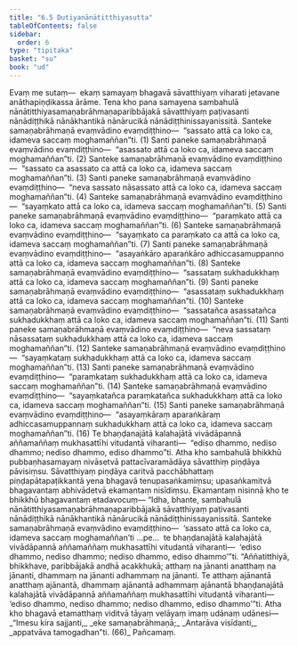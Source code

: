 ```yaml
---
title: "6.5 Dutiyanānātitthiyasutta"
tableOfContents: false
sidebar:
  order: 6
type: "tipitaka"
basket: "su"
book: "ud"
---
```



<DynamicBreadcrumb />

<Division number="55" book="ud">

<Paragraph number="524" book="ud">
Evaṃ me sutaṃ—  ekaṃ samayaṃ bhagavā sāvatthiyaṃ viharati jetavane anāthapiṇḍikassa ārāme. Tena kho pana samayena sambahulā nānātitthiyasamaṇabrāhmaṇaparibbājakā sāvatthiyaṃ paṭivasanti nānādiṭṭhikā nānākhantikā nānārucikā nānādiṭṭhinissayanissitā.
</Paragraph>

<Paragraph number="525" book="ud">
Santeke samaṇabrāhmaṇā evaṃvādino evaṃdiṭṭhino—  “sassato attā ca loko ca, idameva saccaṃ moghamaññan”ti. (1)
</Paragraph>

<Paragraph number="526" book="ud">
Santi paneke samaṇabrāhmaṇā evaṃvādino evaṃdiṭṭhino—  “asassato attā ca loko ca, idameva saccaṃ moghamaññan”ti. (2)
</Paragraph>

<Paragraph number="527" book="ud">
Santeke samaṇabrāhmaṇā evaṃvādino evaṃdiṭṭhino—  “sassato ca asassato ca attā ca loko ca, idameva saccaṃ moghamaññan”ti. (3)
</Paragraph>

<Paragraph number="528" book="ud">
Santi paneke samaṇabrāhmaṇā evaṃvādino evaṃdiṭṭhino—  “neva sassato nāsassato attā ca loko ca, idameva saccaṃ moghamaññan”ti. (4)
</Paragraph>

<Paragraph number="529" book="ud">
Santeke samaṇabrāhmaṇā evaṃvādino evaṃdiṭṭhino—  “sayaṃkato attā ca loko ca, idameva saccaṃ moghamaññan”ti. (5)
</Paragraph>

<Paragraph number="530" book="ud">
Santi paneke samaṇabrāhmaṇā evaṃvādino evaṃdiṭṭhino—  “paraṃkato attā ca loko ca, idameva saccaṃ moghamaññan”ti. (6)
</Paragraph>

<Paragraph number="531" book="ud">
Santeke samaṇabrāhmaṇā evaṃvādino evaṃdiṭṭhino—  “sayaṃkato ca paraṃkato ca attā ca loko ca, idameva saccaṃ moghamaññan”ti. (7)
</Paragraph>

<Paragraph number="532" book="ud">
Santi paneke samaṇabrāhmaṇā evaṃvādino evaṃdiṭṭhino—  “asayaṅkāro aparaṅkāro adhiccasamuppanno attā ca loko ca, idameva saccaṃ moghamaññan”ti. (8)
</Paragraph>

<Paragraph number="533" book="ud">
Santeke samaṇabrāhmaṇā evaṃvādino evaṃdiṭṭhino—  “sassataṃ sukhadukkhaṃ attā ca loko ca, idameva saccaṃ moghamaññan”ti. (9)
</Paragraph>

<Paragraph number="534" book="ud">
Santi paneke samaṇabrāhmaṇā evaṃvādino evaṃdiṭṭhino—  “asassataṃ sukhadukkhaṃ attā ca loko ca, idameva saccaṃ moghamaññan”ti. (10)
</Paragraph>

<Paragraph number="535" book="ud">
Santeke samaṇabrāhmaṇā evaṃvādino evaṃdiṭṭhino—  “sassatañca asassatañca sukhadukkhaṃ attā ca loko ca, idameva saccaṃ moghamaññan”ti. (11)
</Paragraph>

<Paragraph number="536" book="ud">
Santi paneke samaṇabrāhmaṇā evaṃvādino evaṃdiṭṭhino—  “neva sassataṃ nāsassataṃ sukhadukkhaṃ attā ca loko ca, idameva saccaṃ moghamaññan”ti. (12)
</Paragraph>

<Paragraph number="537" book="ud">
Santeke samaṇabrāhmaṇā evaṃvādino evaṃdiṭṭhino—  “sayaṃkataṃ sukhadukkhaṃ attā ca loko ca, idameva saccaṃ moghamaññan”ti. (13)
</Paragraph>

<Paragraph number="538" book="ud">
Santi paneke samaṇabrāhmaṇā evaṃvādino evaṃdiṭṭhino—  “paraṃkataṃ sukhadukkhaṃ attā ca loko ca, idameva saccaṃ moghamaññan”ti. (14)
</Paragraph>

<Paragraph number="539" book="ud">
Santeke samaṇabrāhmaṇā evaṃvādino evaṃdiṭṭhino—  “sayaṃkatañca paraṃkatañca sukhadukkhaṃ attā ca loko ca, idameva saccaṃ moghamaññan”ti. (15)
</Paragraph>

<Paragraph number="540" book="ud">
Santi paneke samaṇabrāhmaṇā evaṃvādino evaṃdiṭṭhino—  “asayaṃkāraṃ aparaṅkāraṃ adhiccasamuppannaṃ sukhadukkhaṃ attā ca loko ca, idameva saccaṃ moghamaññan”ti. (16)
</Paragraph>

<Paragraph number="541" book="ud">
Te bhaṇḍanajātā kalahajātā vivādāpannā aññamaññaṃ mukhasattīhi vitudantā viharanti—  “ediso dhammo, nediso dhammo; nediso dhammo, ediso dhammo”ti.
</Paragraph>

<Paragraph number="542" book="ud">
Atha kho sambahulā bhikkhū pubbaṇhasamayaṃ nivāsetvā pattacīvaramādāya sāvatthiṃ piṇḍāya pāvisiṃsu. Sāvatthiyaṃ piṇḍāya caritvā pacchābhattaṃ piṇḍapātapaṭikkantā yena bhagavā tenupasaṅkamiṃsu; upasaṅkamitvā bhagavantaṃ abhivādetvā ekamantaṃ nisīdiṃsu. Ekamantaṃ nisinnā kho te bhikkhū bhagavantaṃ etadavocuṃ—
</Paragraph>

<Paragraph number="543" book="ud">
“Idha, bhante, sambahulā nānātitthiyasamaṇabrāhmaṇaparibbājakā sāvatthiyaṃ paṭivasanti nānādiṭṭhikā nānākhantikā nānārucikā nānādiṭṭhinissayanissitā.
</Paragraph>

<Paragraph number="544" book="ud">
Santeke samaṇabrāhmaṇā evaṃvādino evaṃdiṭṭhino—  ‘sassato attā ca loko ca, idameva saccaṃ moghamaññan’ti …pe…  te bhaṇḍanajātā kalahajātā vivādāpannā aññamaññaṃ mukhasattīhi vitudantā viharanti—  ‘ediso dhammo, nediso dhammo; nediso dhammo, ediso dhammo’”ti.
</Paragraph>

<Paragraph number="545" book="ud">
“Aññatitthiyā, bhikkhave, paribbājakā andhā acakkhukā; atthaṃ na jānanti anatthaṃ na jānanti, dhammaṃ na jānanti adhammaṃ na jānanti. Te atthaṃ ajānantā anatthaṃ ajānantā, dhammaṃ ajānantā adhammaṃ ajānantā bhaṇḍanajātā kalahajātā vivādāpannā aññamaññaṃ mukhasattīhi vitudantā viharanti—  ‘ediso dhammo, nediso dhammo; nediso dhammo, ediso dhammo’”ti.
</Paragraph>

<Paragraph number="546" book="ud">
Atha kho bhagavā etamatthaṃ viditvā tāyaṃ velāyaṃ imaṃ udānaṃ udānesi—
</Paragraph>

<Paragraph number="547" type="verses" book="ud">
_“Imesu kira sajjanti,_  
_eke samaṇabrāhmaṇā;_  
_Antarāva visīdanti,_  
_appatvāva tamogadhan”ti. (66)_  


</Paragraph>
</Division>

<Paragraph number="548" type="center" book="ud">
Pañcamaṃ.
</Paragraph>